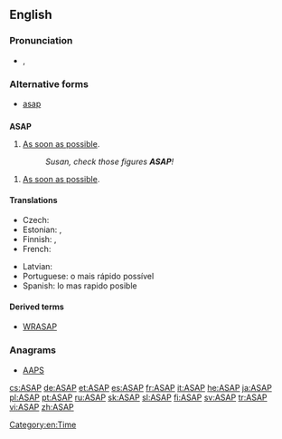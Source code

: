 ==English==

===Pronunciation===
* {{IPA|/ˌeɪ.ɛs.eɪˈpi/|/ˈeɪ.sæp/}}, {{SAMPA|/%eI.Es.eI"pi/|/"eI.s{p/}}

===Alternative forms===
* [[asap]]

==={{acronym}}===
'''ASAP'''

# [[as soon as possible|As soon as possible]].
#: ''Susan, check those figures '''ASAP'''!''


# [[as soon as possible#English|As soon as possible]].

====Translations====
{{trans-top|as soon as possible}}
* Czech: {{t|cs|ASAP}}
* Estonian: {{t-|et|asap}}, {{t-|et|ASAP}}
* Finnish: {{t-|fi|asapa}}, {{t+|fi|ASAP}}
* French: {{t|fr|dès que possible}}
{{trans-mid}}
* Latvian: {{t|lv|cik vien drīz iespējams}}
* Portuguese: o mais rápido possível
* Spanish: lo mas rapido posible
{{trans-bottom}}

====Derived terms====
* [[WRASAP]]

===Anagrams===
* [[AAPS#English|AAPS]]

[[Category:en:Time]]

[[cs:ASAP]]
[[de:ASAP]]
[[et:ASAP]]
[[es:ASAP]]
[[fr:ASAP]]
[[it:ASAP]]
[[he:ASAP]]
[[ja:ASAP]]
[[pl:ASAP]]
[[pt:ASAP]]
[[ru:ASAP]]
[[sk:ASAP]]
[[sl:ASAP]]
[[fi:ASAP]]
[[sv:ASAP]]
[[tr:ASAP]]
[[vi:ASAP]]
[[zh:ASAP]]